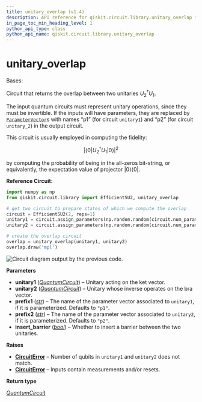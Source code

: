 ```yaml
---
title: unitary_overlap (v1.4)
description: API reference for qiskit.circuit.library.unitary_overlap in qiskit v1.4
in_page_toc_min_heading_level: 1
python_api_type: class
python_api_name: qiskit.circuit.library.unitary_overlap
---
```


<span id="unitary-overlap" />

# unitary\_overlap

<Class id="qiskit.circuit.library.unitary_overlap" isDedicatedPage={true} github="https://github.com/Qiskit/qiskit/tree/stable/1.4/qiskit/circuit/library/overlap.py#L105-L183" signature="qiskit.circuit.library.unitary_overlap(unitary1, unitary2, prefix1='p1', prefix2='p2', insert_barrier=False)" modifiers="class">
  Bases:

  Circuit that returns the overlap between two unitaries $U_2^{\dag} U_1$.

  The input quantum circuits must represent unitary operations, since they must be invertible. If the inputs will have parameters, they are replaced by [`ParameterVector`](qiskit.circuit.ParameterVector "qiskit.circuit.ParameterVector")s with names “p1” (for circuit `unitary1`) and “p2” (for circuit `unitary_2`) in the output circuit.

  This circuit is usually employed in computing the fidelity:

$$
\left|\langle 0| U_2^{\dag} U_1|0\rangle\right|^{2}
$$

  by computing the probability of being in the all-zeros bit-string, or equivalently, the expectation value of projector $|0\rangle\langle 0|$.

  **Reference Circuit:**

  ```python
  import numpy as np
  from qiskit.circuit.library import EfficientSU2, unitary_overlap

  # get two circuit to prepare states of which we compute the overlap
  circuit = EfficientSU2(2, reps=1)
  unitary1 = circuit.assign_parameters(np.random.random(circuit.num_parameters))
  unitary2 = circuit.assign_parameters(np.random.random(circuit.num_parameters))

  # create the overlap circuit
  overlap = unitary_overlap(unitary1, unitary2)
  overlap.draw('mpl')
  ```

  ![Circuit diagram output by the previous code.](/docs/images/api/qiskit/1.4/qiskit-circuit-library-unitary_overlap-1.avif)

  **Parameters**

  *   **unitary1** ([*QuantumCircuit*](qiskit.circuit.QuantumCircuit "qiskit.circuit.quantumcircuit.QuantumCircuit")) – Unitary acting on the ket vector.
  *   **unitary2** ([*QuantumCircuit*](qiskit.circuit.QuantumCircuit "qiskit.circuit.quantumcircuit.QuantumCircuit")) – Unitary whose inverse operates on the bra vector.
  *   **prefix1** ([*str*](https://docs.python.org/3/library/stdtypes.html#str "(in Python v3.13)")) – The name of the parameter vector associated to `unitary1`, if it is parameterized. Defaults to `"p1"`.
  *   **prefix2** ([*str*](https://docs.python.org/3/library/stdtypes.html#str "(in Python v3.13)")) – The name of the parameter vector associated to `unitary2`, if it is parameterized. Defaults to `"p2"`.
  *   **insert\_barrier** ([*bool*](https://docs.python.org/3/library/functions.html#bool "(in Python v3.13)")) – Whether to insert a barrier between the two unitaries.

  **Raises**

  *   [**CircuitError**](circuit#qiskit.circuit.CircuitError "qiskit.circuit.CircuitError") – Number of qubits in `unitary1` and `unitary2` does not match.
  *   [**CircuitError**](circuit#qiskit.circuit.CircuitError "qiskit.circuit.CircuitError") – Inputs contain measurements and/or resets.

  **Return type**

  [*QuantumCircuit*](qiskit.circuit.QuantumCircuit "qiskit.circuit.quantumcircuit.QuantumCircuit")
</Class>


